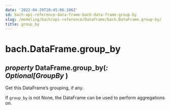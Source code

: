 ```yaml
---
date: '2022-04-29T20:45:06.106Z'
id: bach-api-reference-data-frame-bach-data-frame-group-by
slug: /modeling/bach/api-reference/DataFrame/bach.DataFrame.group-by/
title: group_by
---
```


# bach.DataFrame.group_by

<div>

<h2 class="signature-class"><span class="type-annotation"><em>property</em></span> <span class="additional-name">DataFrame.</span><span class="name">group_by(</span><span class="type-annotation"><em>: Optional[GroupBy</em></span> )</h2>


<div class="content">

Get this DataFrame’s grouping, if any.

If `group_by` is not None, the DataFrame can be used to perform aggregations on.


</div>

</div>
